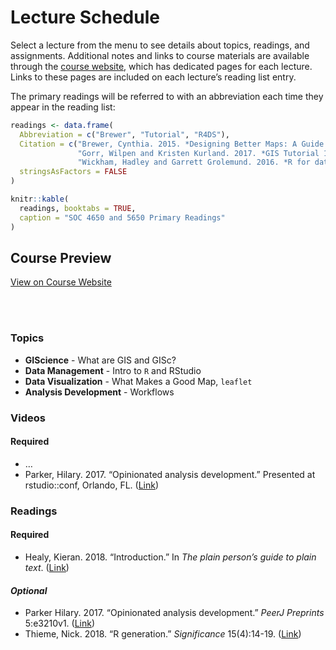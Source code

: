 # Lecture Schedule

Select a lecture from the menu to see details about topics, readings, and assignments. Additional notes and links to course materials are available through the [course website](https://slu-soc5050.github.io), which has dedicated pages for each lecture. Links to these pages are included on each lecture's reading list entry. 

The primary readings will be referred to with an abbreviation each time they appear in the reading list:

```r
readings <- data.frame(
  Abbreviation = c("Brewer", "Tutorial", "R4DS"),
  Citation = c("Brewer, Cynthia. 2015. *Designing Better Maps: A Guide for GIS users*. Redlands, CA: ESRI Press.", 
               "Gorr, Wilpen and Kristen Kurland. 2017. *GIS Tutorial 1 for ArcGIS Pro.* Redlands, CA: ESRI Press.",
               "Wickham, Hadley and Garrett Grolemund. 2016. *R for data science: import, tidy, transform, visualize, and model data*. Sebastopol, CA: O'Reilly Media, Inc."),
  stringsAsFactors = FALSE
)

knitr::kable(
  readings, booktabs = TRUE,
  caption = "SOC 4650 and 5650 Primary Readings"
)
```

## Course Preview {-}

<div class="button"><a href="https://slu-soc5050.github.io/docs/course-preview/" target="_blank">View on Course Website</a></div>

<br>
<br>

### Topics {-}

* **GIScience** - What are GIS and GISc?
- **Data Management** - Intro to `R` and RStudio
- **Data Visualization** - What Makes a Good Map, `leaflet`
- **Analysis Development** - Workflows

### Videos {-}

#### Required {-}

* ...
* Parker, Hilary. 2017. "Opinionated analysis development." Presented at rstudio::conf, Orlando, FL. (<a href="https://slu-soc5050.github.io/course-preview/#analysis-development" target="_blank">Link</a>)

### Readings {-}

#### Required {-}

* Healy, Kieran. 2018. "Introduction." In *The plain person's guide to plain text*. (<a href="http://plain-text.co/index.html" target="_blank">Link</a>) 

#### *Optional* {-}

* Parker Hilary. 2017. "Opinionated analysis development." *PeerJ Preprints* 5:e3210v1. (<a href="https://doi.org/10.7287/peerj.preprints.3210v1" target="_blank">Link</a>) 
* Thieme, Nick. 2018. "R generation." *Significance* 15(4):14-19. (<a href="https://rss.onlinelibrary.wiley.com/doi/10.1111/j.1740-9713.2018.01169.x" target="_blank">Link</a>) 

